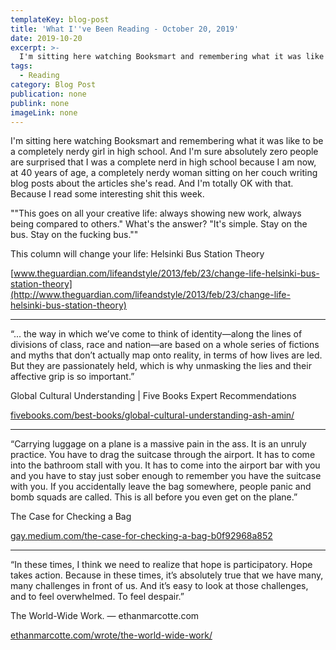 ```yaml
---
templateKey: blog-post
title: 'What I''ve Been Reading - October 20, 2019'
date: 2019-10-20
excerpt: >-
  I'm sitting here watching Booksmart and remembering what it was like to be a completely nerdy girl in high school. And I'm sure absolutely zero people are surprised that I was a complete nerd in high school because I am now, at 40 years of age, a completely nerdy woman sitting on her couch writing blog posts about the articles she's read. And I'm totally OK with that. Because I read some interesting shit this week.
tags:
  - Reading
category: Blog Post
publication: none
publink: none
imageLink: none
---
```

I'm sitting here watching Booksmart and remembering what it was like to be a completely nerdy girl in high school. And I'm sure absolutely zero people are surprised that I was a complete nerd in high school because I am now, at 40 years of age, a completely nerdy woman sitting on her couch writing blog posts about the articles she's read. And I'm totally OK with that. Because I read some interesting shit this week.


""This goes on all your creative life: always showing new work, always being compared to others." What's the answer? "It's simple. Stay on the bus. Stay on the fucking bus.""


This column will change your life: Helsinki Bus Station Theory

[www.theguardian.com/lifeandstyle/2013/feb/23/change-life-helsinki-bus-station-theory](http://www.theguardian.com/lifeandstyle/2013/feb/23/change-life-helsinki-bus-station-theory)

---

“... the way in which we’ve come to think of identity—along the lines of divisions of class, race and nation—are based on a whole series of fictions and myths that don’t actually map onto reality, in terms of how lives are led. But they are passionately held, which is why unmasking the lies and their affective grip is so important.”


Global Cultural Understanding | Five Books Expert Recommendations

[fivebooks.com/best-books/global-cultural-understanding-ash-amin/](https://fivebooks.com/best-books/global-cultural-understanding-ash-amin/)

---

“Carrying luggage on a plane is a massive pain in the ass. It is an unruly practice. You have to drag the suitcase through the airport. It has to come into the bathroom stall with you. It has to come into the airport bar with you and you have to stay just sober enough to remember you have the suitcase with you. If you accidentally leave the bag somewhere, people panic and bomb squads are called. This is all before you even get on the plane.”


The Case for Checking a Bag

[gay.medium.com/the-case-for-checking-a-bag-b0f92968a852](https://gay.medium.com/the-case-for-checking-a-bag-b0f92968a852)

---

“In these times, I think we need to realize that hope is participatory. Hope takes action. Because in these times, it’s absolutely true that we have many, many challenges in front of us. And it’s easy to look at those challenges, and to feel overwhelmed. To feel despair.”


The World-Wide Work. — ethanmarcotte.com

[ethanmarcotte.com/wrote/the-world-wide-work/](https://ethanmarcotte.com/wrote/the-world-wide-work/)

